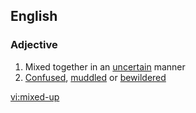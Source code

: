{{also|mixed up}}

==English==

===Adjective===
{{en-adj|pos=[[mixed]]-[[up]]}}

# Mixed together in an [[uncertain]] manner
# [[confused|Confused]], [[muddled]] or [[bewildered]]

[[vi:mixed-up]]